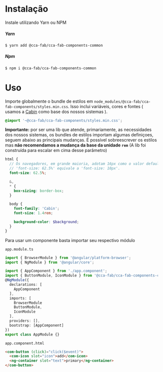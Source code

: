 
<Meta title="Getting Started / Instalação" />

# Instalação

Instale utilizando Yarn ou NPM

##### Yarn

```sh
$ yarn add @cca-fab/cca-fab-components-common
```

##### Npm

```sh
$ npm i @cca-fab/cca-fab-components-common
```

# Uso

Importe globalmente o bundle de estilos em `node_modules/@cca-fab/cca-fab-components/styles.min.css`. Isso inclui variáveis, cores e fontes ( usamos a [Cabin](https://fonts.google.com/specimen/Cabin?query=cabin) como base dos nossos sistemas ).

```scss
@import '~@cca-fab/cca-fab-components/styles.min.css';
```

**Importante:** por ser uma lib que atende, primariamente, as necessidades dos nossos sistemas, os bundles de estilos importam algumas definiçoes, seguem abaixo as principais mudanças. É possível sobreescrever os estilos mas **não recomendamos a mudança da base da unidade `rem`** (A lib foi construída para escalar em cima desse parâmetro)

```scss
html {
  // Os navegadores, em grande maioria, adotam 16px como o valor default
  // 'font-size: 62.5%' equivale a 'font-size: 10px'.
  font-size: 62.5%;

  &,
  * {
    box-sizing: border-box;
  }

  body {
    font-family: 'Cabin';
    font-size: 1.4rem;

    background-color: $background;
  }
}
```

Para usar um componente basta importar seu respectivo módulo

`app.module.ts`

```ts
import { BrowserModule } from '@angular/platform-browser';
import { NgModule } from '@angular/core';

import { AppComponent } from './app.component';
import { ButtonModule, IconModule } from '@cca-fab/cca-fab-components-common'
@NgModule({
  declarations: [
    AppComponent
  ],
  imports: [
    BrowserModule
    ButtonModule,
    IconModule
  ],
  providers: [],
  bootstrap: [AppComponent]
})
export class AppModule {}
```

`app.component.html`

```html
<com-button (click)="click($event)">
  <com-icon slot="icon">add</com-icon>
  <ng-container slot="text">primary</ng-container>
</com-button>
```
